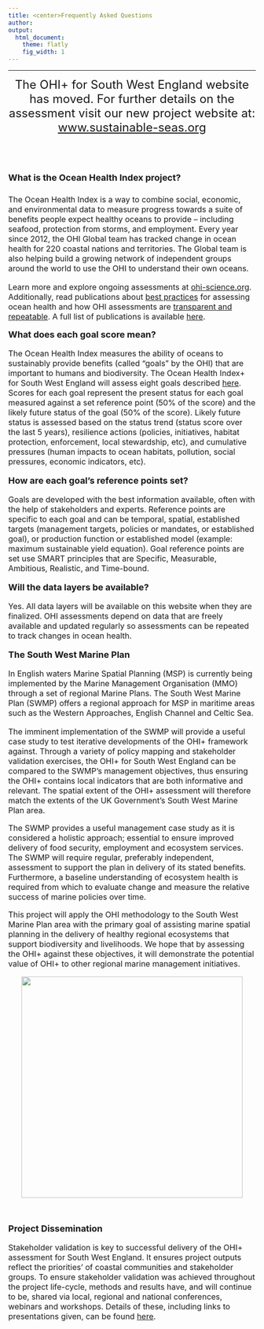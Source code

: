 ```yaml
---
title: <center>Frequently Asked Questions
author:  
output:
  html_document:
    theme: flatly
    fig_width: 1
---
```

----
<center> <font size="5.5">The OHI+ for South West England website has moved. For further details on the assessment visit our new project website at: [www.sustainable-seas.org](https://www.sustainable-seas.org/)</center> 
<br>

<font size="4">**What is the Ocean Health Index project?**

<font size="3">The Ocean Health Index is a way to combine social, economic, and environmental data to measure progress towards a suite of benefits people expect healthy oceans to provide – including seafood, protection from storms, and employment. Every year since 2012, the OHI Global team has tracked change in ocean health for 220 coastal nations and territories. The Global team is also helping build a growing network of independent groups around the world to use the OHI to understand their own oceans. 

Learn more and explore ongoing assessments at [ohi-science.org](http://ohi-science.org). Additionally, read publications about [best practices](https://peerj.com/articles/1503/) for assessing ocean health and how OHI assessments are [transparent and repeatable](https://www.nature.com/articles/s41559-017-0160). A full list of publications is available [here](http://ohi-science.org/publications).

<font size="4">**What does each goal score mean?** 

<font size="3">The Ocean Health Index measures the ability of oceans to sustainably provide benefits (called “goals” by the OHI) that are important to humans and biodiversity. The Ocean Health Index+ for South West England will assess eight goals described [here](https://www.sustainable-seas.org/methods). Scores for each goal represent the present status for each goal measured against a set reference point (50% of the score) and the likely future status of the goal (50% of the score). Likely future status is assessed based on the status trend (status score over the last 5 years), resilience actions (policies, initiatives, habitat protection, enforcement, local stewardship, etc), and cumulative pressures (human impacts to ocean habitats, pollution, social pressures, economic indicators, etc).


<font size="4">**How are each goal’s reference points set?**

<font size="3">Goals are developed with the best information available, often with the help of stakeholders and experts. Reference points are specific to each goal and can be temporal, spatial, established targets (management targets, policies or mandates, or established goal), or production function or established model (example: maximum sustainable yield equation). Goal reference points are set use SMART principles that are Specific, Measurable, Ambitious, Realistic, and Time-bound.


<font size="4">**Will the data layers be available?**

<font size="3">Yes. All data layers will be available on this website when they are finalized. <!--- www/ohi-science.org/esw/layers. ---> OHI assessments depend on data that are freely available and updated regularly so assessments can be repeated to track changes in ocean health. 


<font size="4">**The South West Marine Plan**

<font size="3">In English waters Marine Spatial Planning (MSP) is currently being implemented by the Marine Management Organisation (MMO) through a set of regional Marine Plans. The South West Marine Plan (SWMP) offers a regional approach for MSP in maritime areas such as the Western Approaches, English Channel and Celtic Sea.

The imminent implementation of the SWMP will provide a useful case study to test iterative developments of the OHI+ framework against. Through a variety of policy mapping and stakeholder validation exercises, the OHI+ for South West England can be compared to the SWMP's management objectives, thus ensuring the OHI+ contains local indicators that are both informative and relevant. The spatial extent of the OHI+ assessment will therefore match the extents of the UK Government's South West Marine Plan area. 

The SWMP provides a useful management case study as it is considered a holistic approach; essential to ensure improved delivery of food security, employment and ecosystem services. The SWMP will require regular, preferably independent, assessment to support the plan in delivery of its stated benefits. Furthermore, a baseline understanding of ecosystem health is required from which to evaluate change and measure the relative success of marine policies over time.

This project will apply the OHI methodology to the South West Marine Plan area with the primary goal of assisting marine spatial planning in the delivery of healthy regional ecosystems that support biodiversity and livelihoods. We hope that by assessing the OHI+ against these objectives, it will demonstrate the potential value of OHI+ to other regional marine management initiatives.

<center><img src="images/MMO_SWMP.jpg" width="450px"></center>
<br>

<font size="4">**Project Dissemination** 

<font size="3">Stakeholder validation is key to successful delivery of the OHI+ assessment for South West England. It ensures project outputs reflect the priorities' of coastal communities and stakeholder groups. To ensure stakeholder validation was achieved throughout the project life-cycle, methods and results have, and will continue to be, shared via local, regional and national conferences, webinars and workshops. Details of these, including links to presentations given, can be found [here](https://www.sustainable-seas.org/outputs).
